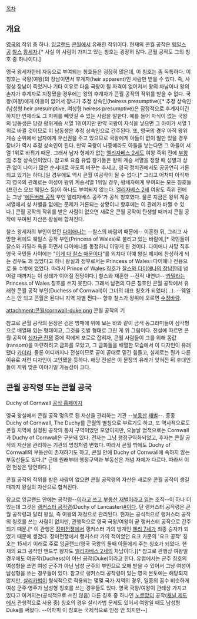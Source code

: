 {{{+1 Duke of Cornwall}}}

[[목차]]

== 개요 ==
[[영국]]의 작위 중 하나. [[잉글랜드]] [[콘월]]에서 유래한 작위이다. 현재의 콘월 공작은 [[프린스 오브 웨일스|웨일스 공]] [[찰스 필립 아서 조지|찰스]] [[왕세자]].[* 사실 이 사람이 가지고 있는 칭호는 굉장히 많다. 콘월 공작도 그의 칭호 중 하나이다.]

영국 왕세자한테 자동으로 부여되는 칭호들은 굉장히 많은데, 이 칭호는 좀 독특하다. 이 칭호는 국왕(여왕)의 장남이면서 후계자(heir apparent)인 사람만 받을 수 있다. 즉, 사정상 장남이 죽었거나 기타 이유로 다음 국왕이 될 자격이 없어져서 왕의 차남이나 왕의 손자가 후계자로 지정됐을 경우에는 왕의 후계자가 콘월 공작의 작위를 받을 수 없다. 국왕(여왕)에게 아들이 없어서 장녀가 추정 상속인(heiress presumptive)[* 추정 상속인(남성형 heir presumptive, 여성형 heiress presumptive)은 잠정적으로 후계자이긴 하지만 언제라도 그 지위를 빼앗길 수 있는 사람을 말한다. 예를 들어 자식이 없는 국왕의 남동생은 당장 왕위계승 서열 1위이지만 만약 국왕이 자식을 낳으면 그 아이가 서열 1위로 바뀔 것이므로 이 남동생은 추정 상속인으로 간주된다. 또, 영국의 경우 아직 왕위계승 순위에서 남자에게 우선권을 주고 있으므로 국왕에게 아들이 없이 딸만 있을 경우 장녀가 역시 추정 상속인이 된다. 만약 국왕이 나중에라도 아들을 낳는다면 그 아들이 서열 1위로 바뀌기 때문. 그래서 남자 형제가 없는 [[엘리자베스 2세]]도 여왕 즉위 전에 [[조지 6세|부왕]]의 추정 상속인이었다. 참고로 요즘 유럽 왕가들은 왕위 계승 서열을 정할 때 성별과 상관 없이 나이가 많은 순서대로 하도록 바꾸는 추세고, 영국 정치권에서도 공공연히 거론되고 있기는 하다.]일 경우에도 역시 콘월 여공작이 될 수 없다.[* 그리고 어차피 아직까지 영국의 관례로는 여성이 왕위 계승서열 1위일 경우, 왕세자에게 부여되는 모든 칭호들(프린스 오브 웨일스 등)이 하나도 부여되지 않는다. [[엘리자베스 2세]] 여왕도 즉위 전에는 그냥 '[[필립 마운트배튼|에든버러 공작]] 부인 엘리자베스 공주'가 공식 칭호였다. 물론 지금은 왕위 계승 서열에서 성 차별을 없애는 문제가 거론되는 상황이니 향후에는 이 관례가 바뀔 수 있다.] 콘월 공작의 작위를 받은 사람이 없으면 새로운 콘월 공작이 탄생할 때까지 콘월 공작에 부여된 자산은 왕실에 합쳐진다.

찰스 왕세자의 부인이었던 [[다이애나 스펜서|다이애나]]는 --찰스의 바람끼 때문에-- 이혼한 뒤, 그리고 사망한 뒤에도 웨일스 공작 부인(Princess of Wales)로 불리고 있는 바람에,[* 국민들이 찰스와 카밀라 욕을 하면서 다이애나를 동정하니 이렇게 된 것이다. 다이애나 사망 직후 영국 국민들 사이에는 "[[이게 다 노무현 때문이다|이게 다 찰스 때문이다]]"를 외치다 아예 왕실 폐지에 찬성하게 되는 경우도 꽤 있었다고 하니 왕실과 정부로서는 Princess of Wales=다이애나 전용으로 둘 수밖에 없었다. 따라서 Prince of Wales 칭호가 [[윌리엄 아서 필립 루이스|찰스와 다이애나의 장남]]한테 넘어갈 때까지는 이 상태가 이어질 전망이다.] 찰스와 재혼한 --전직 내연녀-- [[카밀라 파커 보울스|카밀라]]는 Princess of Wales 칭호를 쓰지 못한다. 그래서 남편의 다른 칭호인 콘월 공작에서 유래한 콘월 공작 부인(Duchess of Cornwall)이 그녀의 대표 칭호가 되었다(...). --웨일스는 안 되고 콘월은 된다니 지역 차별 쩐다-- 향후 찰스가 왕위에 오르면 [[수정바람]].

attachment:콘월/cornwall-duke.png
콘월 공작의 기

참고로 콘월 공작의 문장은 검은 방패에 위에 보는 바와 같이 금색 동그라미들이 삼각형으로 배열돼 있는 형태이고, 그것을 깃발 형태로 그린 게 위 그림이다. 전설에 따르면 콘월 공작이 [[십자군 전쟁]] 중에 적에게 포로로 잡히자, 콘월 사람들이 그를 위해 몸값(ransom)을 마련하려고 금화를 모았고, 그 금화들을 배열한 모습에서 이 디자인이 유래됐다 [[카더라]]. 물론 어디까지나 전설이므로 곧이 곧대로 믿긴 힘들고, 실제로는 뭔가 다른 이유로 저런 디자인이 고안됐을 듯하다. 해당 전설은 이 문장의 유래가 잊혀진 뒤 후대인들이 끼워 맞춘 이야기일 가능성이 크다.

== 콘월 공작령 또는 콘월 공국 ==
Duchy of Cornwall
[[http://duchyofcornwall.org/|공식 홈페이지]]

영국 왕실에서 콘월 공작 명의로 된 자산을 관리하는 기관 --[[부동산]] [[재벌]]--. 종종 Duchy of Cornwall, The Duchy를 콘월의 별칭으로 부르기도 하고, 또 역사적으로도 콘월 지역에 설정된 공작의 통치 구역이었던 모양이지만, 오늘날 법적으로는 Cornwall과 Duchy of Cornwall은 구분돼 있다. 전자는 그냥 행정구역화되었고, 후자는 콘월 공작의 자산을 관리하는 기관의 명칭처럼 변했다. 따라서 콘월 밖에도 Duchy of Cornwall의 부동산이 존재하기도 하고, 콘월 안에 Duchy of Cornwall에 속하지 않는 부동산들도 있다.[* 근데 원래부터 행정구역과 부동산은 개념 자체가 다르다. 따라서 이런 현상은 당연하다.]

콘월 공작의 작위를 받은 사람이 없으면 콘월 공작령의 자산은 새로운 콘월 공작이 생길 때까지 왕실의 자산으로 합쳐진다.

참고로 잉글랜드 안에는 공작령--[[A라고 쓰고 B라고 읽는다|이라고 쓰고 부동산 재벌이라고 읽는]] 조직--이 하나 더 있는데 그것은 [[랭커스터 공작령]](Duchy of Lancaster)[[http://www.duchyoflancaster.co.uk/|#]]이다. 단 랭커스터 공작령은 콘월 공작령과 달리 왕실, 즉 여왕의 재정으로 관리된다. 현재는 공식적으로 랭커스터 공작의 칭호를 쓰는 사람이 없지만, 관행적으로 영국 국왕/여왕이 곧 랭커스터 공작으로 간주되기 때문.[* 이 관행은 [[장미전쟁]]에서 랭커스터 가의 방계인 [[헨리 7세]]가 최종 승자가 되었기 때문에 생겼다. 장미전쟁에서 랭커스터 가의 적이었던 요크 가문의 '요크 공작' 칭호는 15세기 이래로 주로 잉글랜드/영국 국왕의 둘째 아들에게 주는 칭호가 되었다. 현재의 요크 공작인 앤드루 왕자도 [[엘리자베스 2세]]의 차남이다.][* 참고로 관행상 여왕일 경우에도 여공작(Duchess)이 아닌 공작(Duke)이라고 한다. 유럽에서는 군주 칭호의 여성형을 쓰면 여성 군주가 아닌 남성 군주의 부인으로 오해 받을 수 있어서 그냥 여성이 남성형을 쓰는 경우들이 있다. 참고로 랭커스터 공작령이 있는 영국 본토에는 해당되지 않지만, [[살리카법]]이 형식적으로 적용되는 몇몇 국가·지역의 경우, 일종의 꼼수 비슷하게 여성 군주·영주가 남성형 칭호를 쓰는 경우들도 있다. 영국 국왕/여왕이 관례상 가지고 있다고 여겨지는(공식적으로 쓰진 않음) 다른 칭호 중 하나인 [[노르망디]] 공작([[채널 제도]]에서 관행적으로 사용 중) 칭호의 경우 살리카법 문제도 있어서 여왕일 때도 남성형 Duke를 써왔다. --어차피 이 칭호는 국제적으로 인정 안 되지만--]
